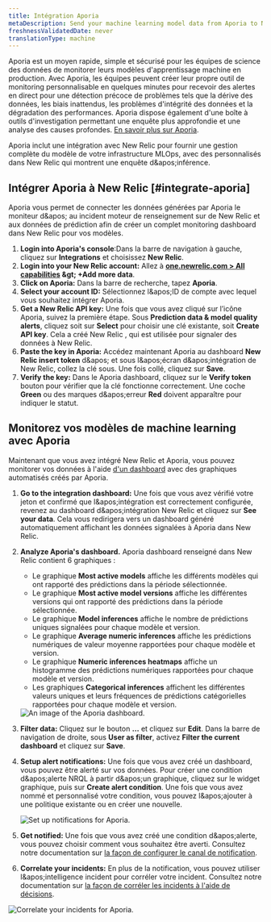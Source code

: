 ```yaml
---
title: Intégration Aporia
metaDescription: Send your machine learning model data from Aporia to New Relic to understand your model's performance.
freshnessValidatedDate: never
translationType: machine
---
```


Aporia est un moyen rapide, simple et sécurisé pour les équipes de science des données de monitorer leurs modèles d&apos;apprentissage machine en production. Avec Aporia, les équipes peuvent créer leur propre outil de monitoring personnalisable en quelques minutes pour recevoir des alertes en direct pour une détection précoce de problèmes tels que la dérive des données, les biais inattendus, les problèmes d&apos;intégrité des données et la dégradation des performances. Aporia dispose également d&apos;une boîte à outils d&apos;investigation permettant une enquête plus approfondie et une analyse des causes profondes. [En savoir plus sur Aporia](https://www.aporia.com).

Aporia inclut une intégration avec New Relic pour fournir une gestion complète du modèle de votre infrastructure MLOps, avec des <InlinePopover type="dashboards" />personnalisés dans New Relic qui montrent une enquête d&amp;apos;inférence.

## Intégrer Aporia à New Relic [#integrate-aporia]

Aporia vous permet de connecter les <InlinePopover type="alerts" />données générées par Aporia le moniteur d&amp;apos; au incident moteur de renseignement sur de New Relic et aux données de prédiction afin de créer un complet monitoring dashboard dans New Relic pour vos modèles.

1. <DNT>**Login into Aporia&apos;s console**</DNT>:Dans la barre de navigation à gauche, cliquez sur <DNT>**Integrations**</DNT> et choisissez <DNT>**New Relic**</DNT>.
2. <DNT>**Login into your New Relic account:**</DNT> Allez à <DNT>**[one.newrelic.com &gt; All capabilities](https://one.newrelic.com/all-capabilities) &amp;gt; +Add more data**</DNT>.
3. <DNT>**Click on Aporia:**</DNT> Dans la barre de recherche, tapez <DNT>**Aporia**</DNT>.
4. <DNT>**Select your account ID:**</DNT> Sélectionnez l&amp;apos;ID de compte avec lequel vous souhaitez intégrer Aporia.
5. <DNT>**Get a New Relic API key:**</DNT> Une fois que vous avez cliqué sur l’icône Aporia, suivez la première étape. Sous <DNT>**Prediction data &amp; model quality alerts**</DNT>, cliquez soit sur <DNT>**Select**</DNT> pour choisir une clé existante, soit <DNT>**Create API key**</DNT>. Cela a créé New Relic <InlinePopover type="licenseKey" />, qui est utilisée pour signaler des données à New Relic.
6. <DNT>**Paste the key in Aporia:**</DNT> Accédez maintenant Aporia au dashboard <DNT>**New Relic insert token**</DNT> d&amp;apos; et sous l&amp;apos;écran d&amp;apos;intégration de New Relic, collez la clé sous. Une fois collé, cliquez sur <DNT>**Save**</DNT>.
7. <DNT>**Verify the key:**</DNT> Dans le Aporia dashboard, cliquez sur le <DNT>**Verify token**</DNT> bouton pour vérifier que la clé fonctionne correctement. Une coche <DNT>**Green**</DNT> ou des marques d&amp;apos;erreur <DNT>**Red**</DNT> doivent apparaître pour indiquer le statut.

<InstallFeedback />

## Monitorez vos modèles de machine learning avec Aporia

Maintenant que vous avez intégré New Relic et Aporia, vous pouvez monitorer vos données à l&apos;aide [d&apos;un dashboard](/docs/query-your-data/explore-query-data/dashboards/introduction-dashboards/) avec des graphiques automatisés créés par Aporia.

1. <DNT>**Go to the integration dashboard:**</DNT> Une fois que vous avez vérifié votre jeton et confirmé que l&amp;apos;intégration est correctement configurée, revenez au dashboard d&amp;apos;intégration New Relic et cliquez sur <DNT>**See your data**</DNT>. Cela vous redirigera vers un dashboard généré automatiquement affichant les données signalées à Aporia dans New Relic.

2. <DNT>**Analyze Aporia&apos;s dashboard.**</DNT> Aporia dashboard renseigné dans New Relic contient 6 graphiques :

   * Le graphique <DNT>**Most active models**</DNT> affiche les différents modèles qui ont rapporté des prédictions dans la période sélectionnée.
   * Le graphique <DNT>**Most active model versions**</DNT> affiche les différentes versions qui ont rapporté des prédictions dans la période sélectionnée.
   * Le graphique <DNT>**Model inferences**</DNT> affiche le nombre de prédictions uniques signalées pour chaque modèle et version.
   * Le graphique <DNT>**Average numeric inferences**</DNT> affiche les prédictions numériques de valeur moyenne rapportées pour chaque modèle et version.
   * Le graphique <DNT>**Numeric inferences heatmaps**</DNT> affiche un histogramme des prédictions numériques rapportées pour chaque modèle et version.
   * Les graphiques <DNT>**Categorical inferences**</DNT> affichent les différentes valeurs uniques et leurs fréquences de prédictions catégorielles rapportées pour chaque modèle et version.

   <img title="An image of the Aporia dashboard" alt="An image of the Aporia dashboard." src="/images/model-performance-monitoring_screenshot-full_aporia-dashboard.webp" />

3. <DNT>**Filter data:**</DNT> Cliquez sur le bouton <DNT>**…**</DNT> et cliquez sur <DNT>**Edit**</DNT>. Dans la barre de navigation de droite, sous <DNT>**User as filter**</DNT>, activez <DNT>**Filter the current dashboard**</DNT> et cliquez sur <DNT>**Save**</DNT>.

4. <DNT>**Setup alert notifications:**</DNT> Une fois que vous avez créé un dashboard, vous pouvez être alerté sur vos données. Pour créer une condition d&amp;apos;alerte NRQL à partir d&amp;apos;un graphique, cliquez sur le widget graphique, puis sur <DNT>**Create alert condition**</DNT>. Une fois que vous avez nommé et personnalisé votre condition, vous pouvez l&amp;apos;ajouter à une politique existante ou en créer une nouvelle.

   <img title="Set up notifications for Aporia" alt="Set up notifications for Aporia." src="/images/model-performance-monitoring_screenshot-crop_aporia-create-alert.webp" />

5. <DNT>**Get notified:**</DNT> Une fois que vous avez créé une condition d&amp;apos;alerte, vous pouvez choisir comment vous souhaitez être averti. Consultez notre documentation sur [la façon de configurer le canal de notification](/docs/alerts-applied-intelligence/new-relic-alerts/alert-notifications/notification-channels-control-where-send-alerts).

6. <DNT>**Correlate your incidents:**</DNT> En plus de la notification, vous pouvez utiliser l&amp;apos;intelligence incident pour corréler votre incident. Consultez notre documentation sur [la façon de corréler les incidents à l&apos;aide de décisions](/docs/alerts-applied-intelligence/applied-intelligence/incident-intelligence/change-applied-intelligence-correlation-logic-decisions).

<img title="Correlate your incidents for Aporia" alt="Correlate your incidents for Aporia." src="/images/model-performance-monitoring_screenshot-crop_aporia-correlation.webp" />